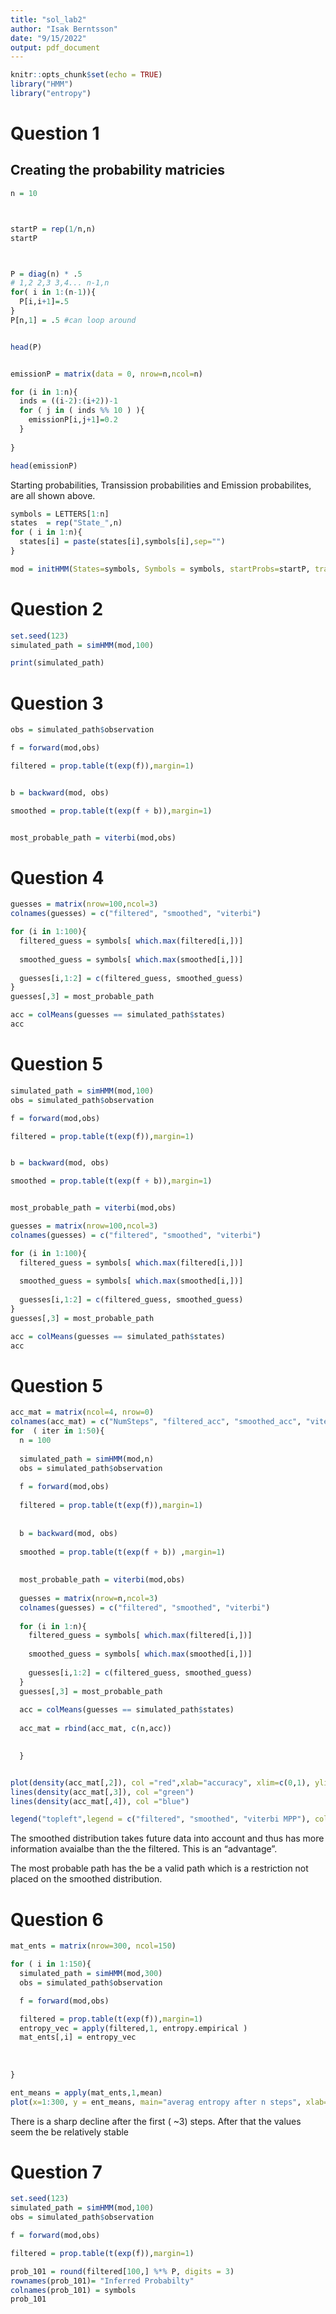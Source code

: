 ```yaml
---
title: "sol_lab2"
author: "Isak Berntsson"
date: "9/15/2022"
output: pdf_document
---
```


```r
knitr::opts_chunk$set(echo = TRUE)
library("HMM")
library("entropy")
```
# Question 1
## Creating the probability matricies


```r
n = 10



startP = rep(1/n,n)
startP



P = diag(n) * .5
# 1,2 2,3 3,4... n-1,n
for( i in 1:(n-1)){
  P[i,i+1]=.5
}
P[n,1] = .5 #can loop around 


head(P)


emissionP = matrix(data = 0, nrow=n,ncol=n)

for (i in 1:n){
  inds = ((i-2):(i+2))-1
  for ( j in ( inds %% 10 ) ){
    emissionP[i,j+1]=0.2
  }
  
}

head(emissionP)

```
Starting probabilities, Transission probabilities and Emission probabilites, are all shown above.


```r
symbols = LETTERS[1:n]
states  = rep("State_",n)
for ( i in 1:n){
  states[i] = paste(states[i],symbols[i],sep="")
}

mod = initHMM(States=symbols, Symbols = symbols, startProbs=startP, transProbs=P, emissionProbs = emissionP)

```

# Question 2


```r
set.seed(123)
simulated_path = simHMM(mod,100)

print(simulated_path)


```


# Question 3 

```r
obs = simulated_path$observation

f = forward(mod,obs)

filtered = prop.table(t(exp(f)),margin=1)


b = backward(mod, obs)

smoothed = prop.table(t(exp(f + b)),margin=1)


most_probable_path = viterbi(mod,obs)
```





# Question 4

```r
guesses = matrix(nrow=100,ncol=3)
colnames(guesses) = c("filtered", "smoothed", "viterbi")

for (i in 1:100){
  filtered_guess = symbols[ which.max(filtered[i,])]
  
  smoothed_guess = symbols[ which.max(smoothed[i,])]
  
  guesses[i,1:2] = c(filtered_guess, smoothed_guess)
}
guesses[,3] = most_probable_path

acc = colMeans(guesses == simulated_path$states)
acc
```




# Question 5

```r
simulated_path = simHMM(mod,100)
obs = simulated_path$observation

f = forward(mod,obs)

filtered = prop.table(t(exp(f)),margin=1)


b = backward(mod, obs)

smoothed = prop.table(t(exp(f + b)),margin=1)


most_probable_path = viterbi(mod,obs)

guesses = matrix(nrow=100,ncol=3)
colnames(guesses) = c("filtered", "smoothed", "viterbi")

for (i in 1:100){
  filtered_guess = symbols[ which.max(filtered[i,])]
  
  smoothed_guess = symbols[ which.max(smoothed[i,])]
  
  guesses[i,1:2] = c(filtered_guess, smoothed_guess)
}
guesses[,3] = most_probable_path

acc = colMeans(guesses == simulated_path$states)
acc
```




# Question 5

```r
acc_mat = matrix(ncol=4, nrow=0)
colnames(acc_mat) = c("NumSteps", "filtered_acc", "smoothed_acc", "viterbi_acc")
for  ( iter in 1:50){
  n = 100
  
  simulated_path = simHMM(mod,n)
  obs = simulated_path$observation
  
  f = forward(mod,obs)
  
  filtered = prop.table(t(exp(f)),margin=1)
  
  
  b = backward(mod, obs)
  
  smoothed = prop.table(t(exp(f + b)) ,margin=1)
  
  
  most_probable_path = viterbi(mod,obs)
  
  guesses = matrix(nrow=n,ncol=3)
  colnames(guesses) = c("filtered", "smoothed", "viterbi")
  
  for (i in 1:n){
    filtered_guess = symbols[ which.max(filtered[i,])]
    
    smoothed_guess = symbols[ which.max(smoothed[i,])]
    
    guesses[i,1:2] = c(filtered_guess, smoothed_guess)
  }
  guesses[,3] = most_probable_path
  
  acc = colMeans(guesses == simulated_path$states)
  
  acc_mat = rbind(acc_mat, c(n,acc))

  
  }


plot(density(acc_mat[,2]), col ="red",xlab="accuracy", xlim=c(0,1), ylim=c(0,10))
lines(density(acc_mat[,3]), col ="green")
lines(density(acc_mat[,4]), col ="blue")

legend("topleft",legend = c("filtered", "smoothed", "viterbi MPP"), col=c("red", "green", "blue"), lty = 1)
```
The smoothed distribution takes future data into account and thus has more information avaialbe than the the filtered. This is an "advantage". 

The most probable path has the be a valid path which is a restriction not placed on the smoothed distribution. 



# Question 6
```r

mat_ents = matrix(nrow=300, ncol=150)

for ( i in 1:150){
  simulated_path = simHMM(mod,300)
  obs = simulated_path$observation

  f = forward(mod,obs)

  filtered = prop.table(t(exp(f)),margin=1)
  entropy_vec = apply(filtered,1, entropy.empirical )
  mat_ents[,i] = entropy_vec
  
  
  
}

ent_means = apply(mat_ents,1,mean)
plot(x=1:300, y = ent_means, main="averag entropy after n steps", xlab="n steps", ylab="average entropy")


```


 There is a sharp decline after the first ( ~3) steps. After that the values seem the be relatively stable


# Question 7

```r
set.seed(123)
simulated_path = simHMM(mod,100)
obs = simulated_path$observation

f = forward(mod,obs)

filtered = prop.table(t(exp(f)),margin=1)

prob_101 = round(filtered[100,] %*% P, digits = 3)
rownames(prob_101)= "Inferred Probabilty"
colnames(prob_101) = symbols
prob_101
```







